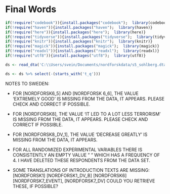 # Final Words

```r
if(!require("codebook")){install.packages("codebook");  library(codebook)}
if(!require("haven")){install.packages("haven");  library(haven)}
if(!require("here")){install.packages("here");  library(here)}
if(!require("tidyverse")){install.packages("tidyverse");  library(tidyverse)}
if(!require("knitr")){install.packages("knitr");  library(knitr)}
if(!require("magick")){install.packages("magick");  library(magick)}
if(!require("readxl")){install.packages("readxl");  library(readxl)}
if(!require("utf8")){install.packages("utf8");  library(utf8)}

```

```r

ds <- read_dta('C:\\Users/svein/Documents/nordforskdata/s5_sohlberg.dta') 

ds <- ds %>% select(-(starts_with('t_q')))
```

NOTES TO SWEDEN:

- FOR [NORDFORSK6_5] AND [NORDFORSK 6_6], THE VALUE 'EXTREMELY GOOD' IS MISSING FROM THE DATA, IT APPEARS. 
PLEASE CHECK AND CORRECT IF POSSIBLE.

- FOR [NORDFORSK8], THE VALUE 'IT LED TO A LOT LESS TERRORISM' IS MISSING FROM THE DATA, IT APPEARS. 
PLEASE CHECK AND CORRECT IF POSSIBLE.	

- FOR [NORDFORSK8_DV_1], THE VALUE 'DECREASE GREATLY' IS MISSING FROM THE DATA, IT APPEARS.

- FOR ALL RANDOMIZED EXPERIMENTAL VARIABLES THERE IS CONSISTENTLY AN EMPTY VALUE " " WHICH HAS A FREQUENCY OF 4. I HAVE DELETED THESE RESPONDENTS FROM THE DATA SET.

- SOME TRANSLATIONS OF INTRODUCTION TEXTS ARE MISSING: [NORDFORSK1] [NORDFORSK1_DV_B] [NORDFORSK6] [NORDFORSK7_EVENT], [NORDFORSK7_DV] 
COULD YOU RETRIEVE THESE, IF POSSIBLE?


